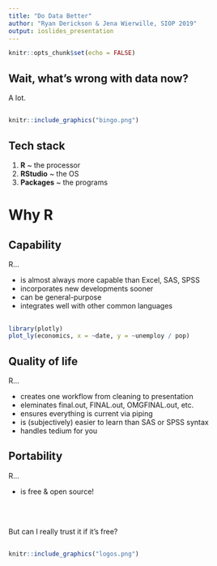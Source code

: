 ```yaml
---
title: "Do Data Better"
author: "Ryan Derickson & Jena Wierwille, SIOP 2019"
output: ioslides_presentation
---
```


```r
knitr::opts_chunk$set(echo = FALSE)
```

## Wait, what's wrong with data now?

A lot.


##
```r

knitr::include_graphics("bingo.png")

```


## Tech stack

1. **R** ~ the processor
2. **RStudio** ~ the OS
3. **Packages** ~ the programs




# Why R

## Capability

R...

* is almost always more capable than Excel, SAS, SPSS 
* incorporates new developments sooner
* can be general-purpose
* integrates well with other common languages




##

```r

library(plotly)
plot_ly(economics, x = ~date, y = ~unemploy / pop)

```


## Quality of life

R...

* creates one workflow from cleaning to presentation
* eleminates final.out, FINAL.out, OMGFINAL.out, etc.
* ensures everything is current via piping
* is (subjectively) easier to learn than SAS or SPSS syntax
* handles tedium for you



## Portability

R...

* is free & open source!

<br><br>

But can I really trust it if it's free?

##

```r

knitr::include_graphics("logos.png")

```
